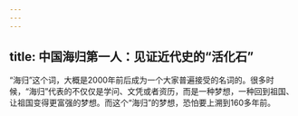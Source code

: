 ```yaml
---
---
---
```

title: 中国海归第一人：见证近代史的“活化石”
---




“海归”这个词，大概是2000年前后成为一个大家普遍接受的名词的。很多时候，“海归”代表的不仅仅是学问、文凭或者资历，而是一种梦想，一种回到祖国、让祖国变得更富强的梦想。而这个“海归”的梦想，恐怕要上溯到160多年前。
